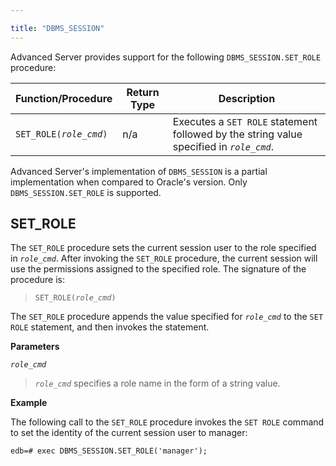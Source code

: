 ---

title: "DBMS_SESSION"
---

<div id="dbms_session" class="registered_link"></div>

Advanced Server provides support for the following `DBMS_SESSION.SET_ROLE` procedure:

| Function/Procedure         | Return Type | Description                                                  |
| -------------------------- | ----------- | ------------------------------------------------------------ |
| `SET_ROLE(`*`role_cmd`*`)` | n/a         | Executes a `SET ROLE` statement followed by the string value specified in *`role_cmd`*. |

Advanced Server's implementation of `DBMS_SESSION` is a partial implementation when compared to Oracle's version. Only `DBMS_SESSION.SET_ROLE` is supported.

## SET_ROLE

The `SET_ROLE` procedure sets the current session user to the role specified in *`role_cmd`*. After invoking the `SET_ROLE` procedure, the current session will use the permissions assigned to the specified role. The signature of the procedure is:

> `SET_ROLE(`*`role_cmd`*`)`

The `SET_ROLE` procedure appends the value specified for *`role_cmd`* to the `SET ROLE` statement, and then invokes the statement.

**Parameters**

*`role_cmd`*

> *`role_cmd`* specifies a role name in the form of a string value.

**Example**

The following call to the `SET_ROLE` procedure invokes the `SET ROLE` command to set the identity of the current session user to manager:

```
edb=# exec DBMS_SESSION.SET_ROLE('manager');
```

